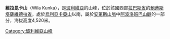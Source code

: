 {{Coord|15|3|32|S|69|2|2|W|display=title}}

'''維拉昆卡山'''（Wila Kunka），是[[玻利維亞|玻利維亞]]的山峰，位於該國西部[[拉巴斯省|拉巴斯省]]的[[鮑蒂斯塔薩維德拉省|鮑蒂斯塔薩維德拉省]]，處於[[烏利亞卡亞山|烏利亞卡亞山]]以南，屬於[[安第斯山脈|安第斯山脈]]中[[阿波洛班巴山脈|阿波洛班巴山脈]]的一部分，海拔高度4,520米。

{{Bolivia-geo-stub}}
[[Category:玻利維亞山峰|Category:玻利維亞山峰]]